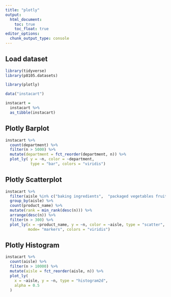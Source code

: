 ```yaml
---
title: "plotly"
output: 
  html_document:
    toc: true
    toc_float: true
editor_options: 
  chunk_output_type: console
---
```


## Load dataset

```r
library(tidyverse)
library(p8105.datasets)

library(plotly)
```

```r
data("instacart")

instacart = 
  instacart %>% 
  as_tibble(instacart)

```


## Plotly Barplot

```r
instacart %>% 
  count(department) %>% 
  filter(n > 5000) %>% 
  mutate(department = fct_reorder(department, n)) %>% 
  plot_ly( y = ~n, color = ~department, 
           type = "bar", colors = "viridis")
```

## Plotly Scatterplot

```r
instacart %>% 
  filter(aisle %in% c("baking ingredients",  "packaged vegetables fruits")) %>%
  group_by(aisle) %>% 
  count(product_name) %>% 
  mutate(rank = min_rank(desc(n))) %>% 
  arrange(desc(n)) %>%
  filter(n > 300) %>% 
  plot_ly(x = ~product_name, y = ~n, color = ~aisle, type = "scatter",
          mode= "markers", colors = "viridis")
```

## Plotly Histogram

```r
instacart %>% 
  count(aisle) %>% 
  filter(n > 10000) %>% 
  mutate(aisle = fct_reorder(aisle, n)) %>% 
  plot_ly(
    x = ~aisle, y = ~n, type = "histogram2d", 
    alpha = 0.5
  )
```
